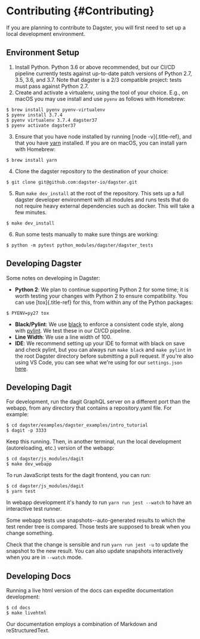 Contributing {#Contributing}
============

If you are planning to contribute to Dagster, you will first need to set
up a local development environment.

Environment Setup
-----------------

1.  Install Python. Python 3.6 or above recommended, but our CI/CD
    pipeline currently tests against up-to-date patch versions of Python
    2.7, 3.5, 3.6, and 3.7. Note that dagster is a 2/3 compatible
    project: tests must pass against Python 2.7.
2.  Create and activate a virtualenv, using the tool of your choice.
    E.g., on macOS you may use install and use `pyenv` as follows with
    Homebrew:

``` {.console}
$ brew install pyenv pyenv-virtualenv
$ pyenv install 3.7.4
$ pyenv virtualenv 3.7.4 dagster37
$ pyenv activate dagster37
```

3.  Ensure that you have node installed by running [node
    -v]{.title-ref}, and that you have
    [yarn](https://yarnpkg.com/lang/en/) installed. If you are on macOS,
    you can install yarn with Homebrew:

``` {.console}
$ brew install yarn
```

4.  Clone the dagster repository to the destination of your choice:

``` {.console}
$ git clone git@github.com:dagster-io/dagster.git
```

5.  Run `make dev_install` at the root of the repository. This sets up a
    full dagster developer environment with all modules and runs tests
    that do not require heavy external dependencies such as docker. This
    will take a few minutes.

``` {.console}
$ make dev_install
```

6.  Run some tests manually to make sure things are working:

``` {.console}
$ python -m pytest python_modules/dagster/dagster_tests
```

Developing Dagster
------------------

Some notes on developing in Dagster:

-   **Python 2**: We plan to continue supporting Python 2 for some time;
    it is worth testing your changes with Python 2 to ensure
    compatibility. You can use [tox]{.title-ref} for this, from within
    any of the Python packages:

``` {.console}
$ PYENV=py27 tox
```

-   **Black/Pylint**: We use [black](https://github.com/python/black) to
    enforce a consistent code style, along with
    [pylint](https://www.pylint.org/). We test these in our CI/CD
    pipeline.
-   **Line Width**: We use a line width of 100.
-   **IDE**: We recommend setting up your IDE to format with black on
    save and check pylint, but you can always run `make black` and
    `make pylint` in the root Dagster directory before submitting a pull
    request. If you\'re also using VS Code, you can see what we\'re
    using for our `settings.json`
    [here](https://gist.github.com/natekupp/7a17a9df8d2064e5389cc84aa118a896).

Developing Dagit
----------------

For development, run the dagit GraphQL server on a different port than
the webapp, from any directory that contains a repository.yaml file. For
example:

``` {.console}
$ cd dagster/examples/dagster_examples/intro_tutorial
$ dagit -p 3333
```

Keep this running. Then, in another terminal, run the local development
(autoreloading, etc.) version of the webapp:

``` {.console}
$ cd dagster/js_modules/dagit
$ make dev_webapp
```

To run JavaScript tests for the dagit frontend, you can run:

``` {.console}
$ cd dagster/js_modules/dagit
$ yarn test
```

In webapp development it\'s handy to run `yarn run jest --watch` to have
an interactive test runner.

Some webapp tests use snapshots\--auto-generated results to which the
test render tree is compared. Those tests are supposed to break when you
change something.

Check that the change is sensible and run `yarn run jest -u` to update
the snapshot to the new result. You can also update snapshots
interactively when you are in `--watch` mode.

Developing Docs
---------------

Running a live html version of the docs can expedite documentation
development:

``` {.console}
$ cd docs
$ make livehtml
```

Our documentation employs a combination of Markdown and
reStructuredText.
